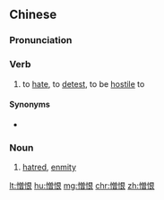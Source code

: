 ==Chinese==
{{zh-forms}}

===Pronunciation===
{{zh-pron
|m=zēnghèn
|c=zang1 han6
|mn=qz:chng-hūn/xm:cheng-hūn/zz:cheng-hīn
|cat=v,n
}}

===Verb===
{{zh-verb}}

# to [[hate]], to [[detest]], to be [[hostile]] to

====Synonyms====
* {{zh-l|仇恨}}

===Noun===
{{zh-noun}}

# [[hatred]], [[enmity]]

[[lt:憎恨]]
[[hu:憎恨]]
[[mg:憎恨]]
[[chr:憎恨]]
[[zh:憎恨]]